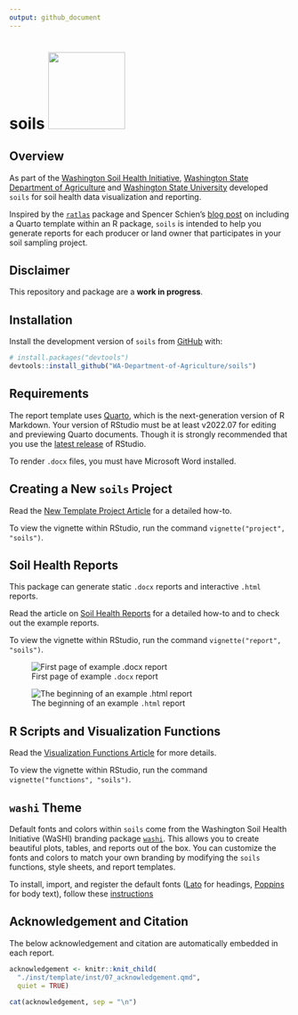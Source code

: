 ```yaml
---
output: github_document
---
```


# soils <a href="https://wa-department-of-agriculture.github.io/soils/">![](man/figures/logo.svg){align="right" height="138"}</a>

<!-- badges: start -->

<!-- badges: end -->

## Overview

As part of the [Washington Soil Health Initiative](https://washingtonsoilhealthinitiative.com/), [Washington State Department of Agriculture](https://agr.wa.gov/departments/land-and-water/natural-resources/soil-health) and [Washington State University](https://soilhealth.wsu.edu/) developed `soils` for soil health data visualization and reporting.

Inspired by the [`ratlas`](https://github.com/atlas-aai/ratlas) package and Spencer Schien's [blog post](https://spencerschien.info/post/r_for_nonprofits/quarto_template/) on including a Quarto template within an R package, `soils` is intended to help you generate reports for each producer or land owner that participates in your soil sampling project.

## Disclaimer

This repository and package are a **work in progress**.

## Installation

Install the development version of `soils` from [GitHub](https://github.com/) with:

```r
# install.packages("devtools")
devtools::install_github("WA-Department-of-Agriculture/soils")
```

## Requirements

The report template uses [Quarto](https://quarto.org/docs/get-started/), which is the next-generation version of R Markdown. Your version of RStudio must be at least v2022.07 for editing and previewing Quarto documents. Though it is strongly recommended that you use the [latest release](https://posit.co/download/rstudio-desktop/) of RStudio.

To render `.docx` files, you must have Microsoft Word installed.

## Creating a New `soils` Project

Read the [New Template Project Article](https://wa-department-of-agriculture.github.io/soils/articles/project.html) for a detailed how-to.

To view the vignette within RStudio, run the command `vignette("project", "soils")`.

## Soil Health Reports

This package can generate static `.docx` reports and interactive `.html` reports.

Read the article on [Soil Health Reports](https://wa-department-of-agriculture.github.io/soils/articles/report.html) for a detailed how-to and to check out the example reports.

To view the vignette within RStudio, run the command `vignette("report", "soils")`.

![First page of example `.docx` report](man/figures/report_docx.png){fig-alt="First page of example .docx report"}

![The beginning of an example `.html` report](man/figures/report_html.png){fig-alt="Screenshot of .html report"}

## R Scripts and Visualization Functions

Read the [Visualization Functions Article](https://wa-department-of-agriculture.github.io/soils/articles/functions.html) for more details.

To view the vignette within RStudio, run the command `vignette("functions", "soils")`.

## `washi` Theme

Default fonts and colors within `soils` come from the Washington Soil Health Initiative (WaSHI) branding package [`washi`](https://wa-department-of-agriculture.github.io/washi/). This allows you to create beautiful plots, tables, and reports out of the box. You can customize the fonts and colors to match your own branding by modifying the `soils` functions, style sheets, and report templates.

To install, import, and register the default fonts ([Lato](https://fonts.google.com/specimen/Lato?query=lato) for headings, [Poppins](https://fonts.google.com/specimen/Poppins?query=poppins) for body text), follow these [instructions](https://wa-department-of-agriculture.github.io/washi/#requirements.)

## Acknowledgement and Citation

The below acknowledgement and citation are automatically embedded in each report.

```r
acknowledgement <- knitr::knit_child(
  "./inst/template/inst/07_acknowledgement.qmd", 
  quiet = TRUE)

cat(acknowledgement, sep = "\n")
```
